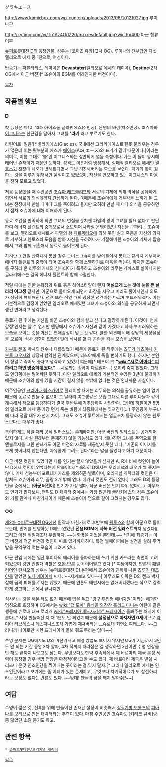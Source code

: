 グラキエース

http://www.kamiobox.com/wp-content/uploads/2013/06/20121027.jpg
루이나판

http://i.ytimg.com/vi/Tn1Az4OdZ20/maxresdefault.jpg?width=400
아군 합류 이후

[[슈퍼로봇대전 D]]의 등장인물. 성우는 [코마츠 유카](2차 OG). 루이나의 간부급인 다섯 멜리오르 에세 중 1인으로, 여성이다. 

탑승기는 [[파뷸라리스]].
테마곡은 '''Devastator'''(멜리오르 에세의 테마곡), '''Destine'''(2차 OG에서 아군 버전)[* 조슈아의 BGM를 어레인지한 버전이다].

[[목차]]
== 작품별 행보 ==
=== D ===
첫 등장은 제12~13화 아이스돌 글라키에스(주인공), 운명의 바람(여주인공). 조슈아와 [[이그니스]]는 친근감을 담아서 그녀를 ''''라키''''라고 부르기도 한다.

라틴어로 '얼음'[* 글라키에스(Glacies). 국내에선 그라키에이스로 잘못 불리우는 경우가 많은데 이는 뒷부분의 에스가 [[에이스]](Ace,エース)와 표기가 같기 때문이다.]이라는 의미로, 이름 그대로 '불'인 이그니스와는 상반되게 얼음 속성이다. 이는 이 둘이 동시에 태어난 존재이기 때문인 듯하다. 성격도 이름처럼 냉정해서, 실패작 멜리오르 에세인 [[웬토스]]가 전장에 나오자 방해된다면서 그냥 격추해버리는 모습을 보인다. 파괴의 왕이 원하는 것을 이루기 위해서만 움직이고 있었으며, 자신을 연모하고 있는 이그니스의 마음을 전혀 모르고 있었다.

처음 등장했을 때 주인공인 [[조슈아 래드클리프]]와 서로의 기체에 의해 의식을 공유하게 되면서 서로의 의식에까지 간섭하게 된다. 이때문에 조슈아에게 거부감을 느끼게 된 그녀는 전장에서 만날 때마다 그를 죽이려고 들지만 오히려 만날 때 마다 의식을 공유하면서 점차 조슈아에 대해 이해하게 된다.

동료 조건을 만족하게 되면 그녀의 변질을 눈치챈 파멸의 왕이 그녀를 필요 없다고 판단하여 에너지 플랜트의 중핵으로서 소모되어 사라질 운명이었던 자신을 구하려는 조슈아를 보고, 멜리오르 에세로서 파멸의 왕 [[페르펙티오]]에 의해 묶인 삶과 죽음을 자신의 의지로 거부하고 웬토스의 도움을 받아 자신을 구하려다가 기절해버린 조슈아의 기체에 탑승해서 그와 함께 귀환해서 동료로 들어오게 된다.

하지만 조건을 만족하지 못할 경우 그녀는 조슈아를 받아들이지 못하고 끝까지 거부하며 에너지 플랜트의 중핵이 되어 조슈아와 함께 소멸하기로 마음을 먹는다. 하지만 조슈아를 구하러 온 리무의 기체의 심파티아가 폭주하고 조슈아와 리무는 가까스로 살아나지만 글라키에스는 결국 에너지 플랜트와 함께 소멸한다.

적일 때에는 진한 눈화장과 위로 묶은 헤어스타일이 왠지 '''어설프게 노는 것에 눈을 뜬 날라리 여고생''' 같지만, 아군으로 들어오게 되면서 화장을 지우고 머리도 풀어서인지 외모가 상당히 뷰티해진다. 성격 또한 적일 때의 냉정한 성격과는 다르게 부드러워졌다. 이는 기본적으로 감정이 없었던 멜리오르 에세였던 그녀가 조슈아와 의식을 공유하게 되면서 생긴 변화라고 생각된다.

동료가 된 후에는 자신을 바꾼 조슈아와 함께 살고 싶다고 갈망하게 된다. 이것이 '연애감정'인지는 알 수 없지만 엔딩에서 조슈아가 자신과 같이 가겠다고 하자 부끄러워하는 모습을 보이는 것을 봐선는 연애감정이 맞는 것 같다. 쿨한 외견에 비해 상당히 세상물정을 모르며, 식사 경험이 없었던 탓에 식사를 할 때 곤란을 겪는 모습을 보인다.

[[카부토 켄조]] 박사의 원수나 다름없었기 때문에 동료가 된 직후에는 [[츠루기 테츠야]]나 [[카부토 코우지]]와 상당히 험악한 관계였으며, 테츠야에게 죽을 뻔하기도 했다. 하지만 본인이 정말로 죽어도 좋다고 생각하고 있었기 때문에[* 테츠야 曰 '''"[[wiki:"시로 아마다" 피하려고 하면 명중하게 쐈다.]]"''' --시로와는 상황이 다르잖아--] 오히려 죽지 않았다. 그래도 엔딩쯤에는 털어버린 듯하다. 다만 멜리오르 에세의 기본적인 수명은 3년에 불과하기 때문에 조슈아와 함께 있을 시간이 길지 않을 수밖에 없다는 것은 안타까운 사실이다.

여주인공인 [[크리아나 림스카야]]로 플레이할 때에는 리무와는 의식을 공유하는 일이 없기 때문에 동료로 만들 수 없으며 그 날라리 여고생같은 모습 그대로 다른 루이나들과 같이 계속해서 적으로 등장하다가 결국 후반부에 격추당하여 사망한다. 그런데 하필이면 5명의 멜리오르 에세 중 가장 먼저 죽는 바람에 최종화에서는 잊혀진다(…) 주인공이 누구냐에 따라 정말 대우가 천지 차이. 그래도 조슈아 루트에서는 얼굴조차 등장하지 않는 웬토스보다는 대우가 좋다.

특이하게도 적일 때의 공식 일러스트는 존재하지만, 아군 버전의 일러스트는 공개되어 있지 않다. 사실 원래부터 존재하지 않을 가능성도 있다. 왜냐하면 그녀를 주역으로 한 엔솔로지를 그린 만화가도 아군 버전의 자료를 제공받지 못한 데다, "기존의 이미지를 크게 벗어나지 않는다면, 자유롭게 그려도 된다."라는 말을 들었다고 하기 때문이다.

아군 버전 컷인이 있었다면 나름 인기는 끌지 않았을까 싶지만 A, R에 비해 컷인이 늘어난 D에서 컷인이 없었다는게 안습이다.[* 솔직히 D에서는 오리지널의 대우가 썩 좋지는 않다. 기체 성능부터 포르테기가스를 제외하곤 별로이며, 오리지날 캐릭터의 컷인은 다 합쳐도 죠슈아와 리무, 꼴랑 2개 밖에 없다. 메카닉 컷인도 전혀 없다.] 그래도 D의 등장인물 중에서는 ('''아군 버전이''') 인기가 가장 많다. 적군 버전은 인기 따위 없다(…). 아무래도 인기가 많다보니, 팬픽도 D 캐릭터 중에서는 가장 많은데 글라키에스의 경우 조슈아와 커플 관계나 마찬가지이기 때문에 조슈아가 덤으로 같이 그려지는 경우도 많다.



=== OG ===
[[제2차 슈퍼로봇대전 OG]]에선 원작과 마찬가지로 후반부에 [[웬토스]]와 함께 아군으로 들어오는데, 인기를 반영하듯 D에도 없었던 '''전용 BGM'''에 '''사복 버전 일러스트'''까지 생겼다[http://rigvedawiki.net/r1/wiki.php/%EA%B8%80%EB%9D%BC%ED%82%A4%EC%97%90%EC%8A%A4?action=download&value=d4.jpg #]. 그리고 이젠 적일때조차 우월하다. ~~눈화장을 지웠을 뿐인데.~~ 거기에 최종기는 아군 버전과 적군 버전의 컷인이 따로 있기까지 하다. 특전 월페이퍼에는 설정을 살려 주먹밥을 꾸역꾸역 먹는 모습이 그려져 있다.

아군 편입 시에는 일단 루이나의 배리어를 돌파하는데 쓰기 위한 카드라는 측면이 고려되었으며 강한 반발자 역할은 [[호완 얀론]] 등이 이어받고 있다.[* 여담이지만, 얀론의 [[패밀리어]]인 란샤오의 성우는 [슈퍼로봇대전 D] 본편에서 죠슈아와 친하게 나온 [[츠루기 테츠야]]를 맡았던 [[노다 케이이치]] 씨다. ~~지켜보고 있다~~] 아무래도 이쪽은 D의 켄조 박사 살해 급의 피해를 주지는 않았기 때문에 얀론도 배반시에는 없애버리겠다는 식으로 강력하게 경고하는 선에서 끝나지만.

식사라는 것을 해본 적도 없기 때문에 밥을 두고 "경구 투입형 에너지원"이라는 해괴한 명칭으로 호칭하며 OG에서는 [[wiki:"갭 모에" 음식을 와장창 흘리고 다니는]] 어린애 같은 행동에 슈로대 대표 로리캐 [[wiki:"프레시아 제노사키스" 프레시아]]가 돌봐주는 처지에 이른다.[* 사실 만들어진 지 채 1년도 안 되었기 때문에 '''설정상으로 따지자면 0세'''이므로 [[라미아 라브레스]]나 [[데스피니스]]조차 가볍게 제쳐버리는 __슈로대 최연소 여캐__다. ~~그러니까 나이로만 치면 프레시아가 돌봐 줘도 무리는 없다~~]

수명 문제는 OG에서도 D와 마찬가지고 해결 방법도 보이지 않지만 OG가 지금까지 3년도 안 되는 기간 동안 2차 알파, 4차 적까지 때려잡은 걸 생각하면 3년이면 수명 연장을 안 해도 끝까지 나오고도 남는다. 무엇보다도 만약 후속작에서 제 바르마리 제국 본성 세력이 등장할 경우 생명 연장은 확정적이라고 볼 수도 있다. 제 바르마리 제국은 발쉠 시리즈나 온갖 인조인간을 찍어내는 곳이라는 걸 잊지 말자.[* 그러나 멜리오르 에세는 인조인간이라고 보기에는 좀 어폐가 있는 존재이고, 무엇보다 차기작에 D가 또 참전하리라는 보장도 없다는 반론도 있다. ~~앙대! 팬들의 꿈을 깨지 말아줘!!~~]

== 여담 ==
수명이 짧은 것, 전투를 위해 만들어진 존재란 설정이 비슷해서 [[장갑기병 보톰즈]]의 [[피아나]]를 모티브로 만든 캐릭터라는 추측이 있다. 마침 주인공인 죠슈아도 [키리코 큐비]랑 좀 닮았단 소릴 듣기도 하고.

== 관련 항목 ==
 * [[슈퍼로봇대전/오리지널 캐릭터]]

[[각주]]
